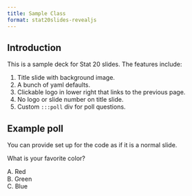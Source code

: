 ```yaml
---
title: Sample Class
format: stat20slides-revealjs
---
```


## Introduction

This is a sample deck for Stat 20 slides. The features include:

1. Title slide with background image.
2. A bunch of yaml defaults.
3. Clickable logo in lower right that links to the previous page.
4. No logo or slide number on title slide.
5. Custom `:::poll` div for poll questions.

## Example poll

You can provide set up for the code as if it is a normal slide.

::: poll
What is your favorite color?

A. Red  
B. Green  
C. Blue  
:::

